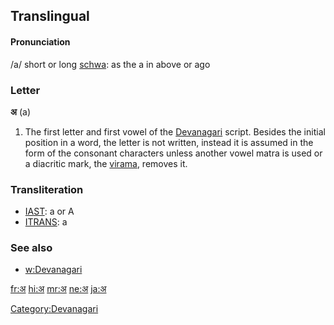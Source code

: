 ==Translingual==

====Pronunciation====
/a/ short or long [[schwa]]: as the a in above or ago

===Letter===
'''अ''' (a)

# The first letter and first vowel of the [[Devanagari]] script.  Besides the initial position in a word, the letter is not written, instead it is assumed in the form of the consonant characters unless another vowel matra is used or a diacritic mark, the [[virama]], removes it.

===Transliteration===
*[[w:IAST|IAST]]: a or A
*[[w:ITRANS|ITRANS]]: a

===See also===
* [[w:Devanagari]]

[[Category:Devanagari]]

[[fr:अ]]
[[hi:अ]]
[[mr:अ]]
[[ne:अ]]
[[ja:अ]]